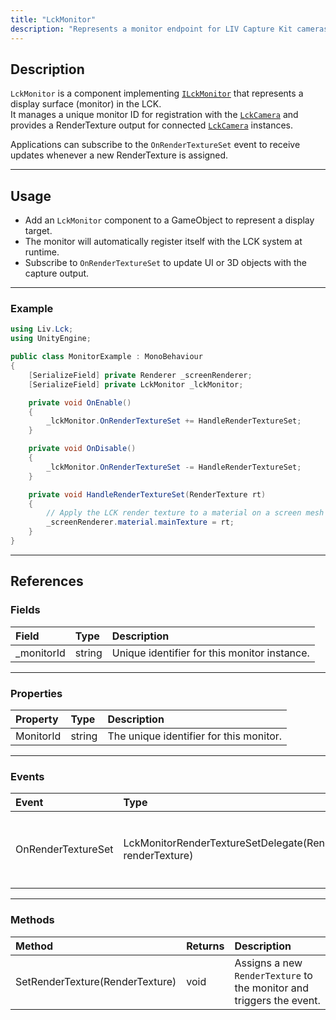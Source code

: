 ```yaml
---
title: "LckMonitor"
description: "Represents a monitor endpoint for LIV Capture Kit cameras and provides a render target for display."
---
```


## Description

`LckMonitor` is a component implementing [`ILckMonitor`](/api-reference/ILckMonitor) that represents a display surface (monitor) in the LCK.\
It manages a unique monitor ID for registration with the [`LckCamera`](/api-reference/LckCamera) and provides a RenderTexture output for connected [`LckCamera`](/api-reference/LckCamera) instances.

Applications can subscribe to the `OnRenderTextureSet` event to receive updates whenever a new RenderTexture is assigned.

---

## Usage

- Add an `LckMonitor` component to a GameObject to represent a display target.
- The monitor will automatically register itself with the LCK system at runtime.
- Subscribe to `OnRenderTextureSet` to update UI or 3D objects with the capture output.

---

### Example

```c#
using Liv.Lck;
using UnityEngine;

public class MonitorExample : MonoBehaviour
{
    [SerializeField] private Renderer _screenRenderer;
    [SerializeField] private LckMonitor _lckMonitor;

    private void OnEnable()
    {
        _lckMonitor.OnRenderTextureSet += HandleRenderTextureSet;
    }

    private void OnDisable()
    {
        _lckMonitor.OnRenderTextureSet -= HandleRenderTextureSet;
    }

    private void HandleRenderTextureSet(RenderTexture rt)
    {
        // Apply the LCK render texture to a material on a screen mesh
        _screenRenderer.material.mainTexture = rt;
    }
}
```

---

## References

### Fields

| Field       | Type   | Description                                  |
| :---------- | :----- | :------------------------------------------- |
| \_monitorId | string | Unique identifier for this monitor instance. |

---

### Properties

| Property  | Type   | Description                             |
| :-------- | :----- | :-------------------------------------- |
| MonitorId | string | The unique identifier for this monitor. |

---

### Events

| Event              | Type                                                            | Description                                                         |
| :----------------- | :-------------------------------------------------------------- | :------------------------------------------------------------------ |
| OnRenderTextureSet | LckMonitorRenderTextureSetDelegate(RenderTexture renderTexture) | Invoked whenever a new `RenderTexture` is assigned to this monitor. |

---

### Methods

| Method                          | Returns | Description                                                          |
| :------------------------------ | :------ | :------------------------------------------------------------------- |
| SetRenderTexture(RenderTexture) | void    | Assigns a new `RenderTexture` to the monitor and triggers the event. |